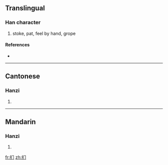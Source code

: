 {{also|捫}}
==Translingual==

===Han character===
{{Han char|rn=64|rad=手|as=03|sn=6|four=|canj=手中尸 (QLS)}}

# stoke, pat, feel by hand, grope

====References====
* {{Han ref|kx=0418.141|hdz=31831.100|uh=626A|ud=25194}}

----

==Cantonese==

===Hanzi===
{{yue-hanzi|jyut=|y=mun4|tra=捫}}

# {{defn|Cantonese|sort=手03}}

----

==Mandarin==

===Hanzi===
{{cmn-hanzi|tra=捫|pin=[[mén]] ([[men2]])|wg=men<sup>2</sup>}}

# {{defn|Mandarin|sort=手03}}

[[fr:扪]]
[[zh:扪]]